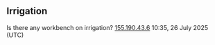 == Irrigation ==

Is there any workbench on irrigation? [[Special:Contributions/155.190.43.6|155.190.43.6]] 10:35, 26 July 2025 (UTC)
